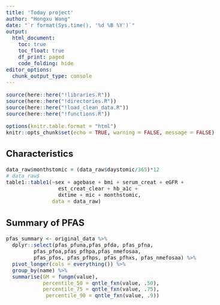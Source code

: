 ```yaml
---
title: 'Today project'
author: "Hongxu Wang"
date: "`r format(Sys.time(), '%d %B %Y')`"
output:
  html_document:
    toc: true
    toc_float: true
    df_print: paged
    code_folding: hide
editor_options: 
  chunk_output_type: console
---
```

<style type="text/css">
body{
font-size: 12pt;
}
</style>

```r
source(here::here("!libraries.R"))
source(here::here("!directories.R"))
source(here::here("!load_clean_data.R"))
source(here::here("!functions.R"))

options(knitr.table.format = "html")
knitr::opts_chunk$set(echo = TRUE, warning = FALSE, message = FALSE)
```

## Characteristics
```r
data_raw$monthstomic = (data_raw$daystomic/365)*12
# data_raw$
table1::table1(~sex + agebase + bmi + serum_creat + eGFR + 
                 est_creat_clear + hb_a1c + 
                 dxtime + mic + monthstomic, 
               data = data_raw)
```
## Summary of PFAS
```r
pfas_summary <- original_data %>% 
  dplyr::select(pfas_pfuna,pfas_pfda, pfas_pfna,
         pfas_pfoa,pfas_pfhpa,pfas_nmefosaa,
         pfas_pfos, pfas_pfhps, pfas_pfhxs, pfas_nmefosaa) %>%
  pivot_longer(cols = everything()) %>%
  group_by(name) %>%
  summarise(GM = fungm(value),
            percentile_50 = qntle_fxn(value, .50),
            percentile_75 = qntle_fxn(value, .75),
             percentile_90 = qntle_fxn(value, .9))

```

